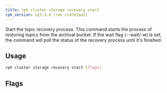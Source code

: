 ```yaml
---
title: rpk cluster storage recovery start
rpk_version: v23.1.6 (rev cc47e1ad1)
---
```


Start the topic recovery process.
This command starts the process of restoring topics from the archival bucket.
If the wait flag (--wait/-w) is set, the command will poll the status of the
recovery process until it's finished.

## Usage

```bash
rpk cluster storage recovery start [flags]
```

## Flags

<!--
[cols=",,",]
|===
|*Value* |*Type* |*Description*

|-h, --help |- |Help for start.

|--polling-interval |duration |The status check interval (e.g. '30s',
'1.5m'); ignored if --wait is not used (default 5s).

|--topic-name-pattern |string |A regex pattern that restores any
matching topics (default ".*").

|-w, --wait |- |Wait until auto-restore is complete.

|--brokers |strings |Comma-separated list of broker ip:port pairs (e.g.
--brokers '192.168.78.34:9092,192.168.78.35:9092,192.179.23.54:9092').
Alternatively, you may set the REDPANDA_BROKERS environment variable
with the comma-separated list of broker addresses.

|--config |string |Redpanda config file, if not set the file will be
searched for in the default locations.

|--password |string |SASL password to be used for authentication.

|--sasl-mechanism |string |The authentication mechanism to use.
Supported values: SCRAM-SHA-256, SCRAM-SHA-512.

|--tls-cert |string |The certificate to be used for TLS authentication
with the broker.

|--tls-enabled |- |Enable TLS for the Kafka API (not necessary if
specifying custom certs).

|--tls-key |string |The certificate key to be used for TLS
authentication with the broker.

|--tls-truststore |string |The truststore to be used for TLS
communication with the broker.

|--user |string |SASL user to be used for authentication.

|-v, --verbose |- |Enable verbose logging (default: false).
|===

-->
